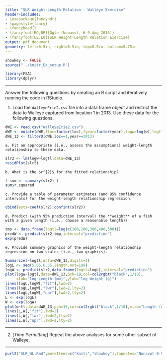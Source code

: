 ```yaml
---
title: "SLR Weight-Length Relation - Walleye Exercise"
header-includes:
- \usepackage{fancyhdr}
- \pagestyle{fancy}
- \fancyhead{}
- \fancyfoot[RO,RE]{Ogle (Nunavut, 6-9 Aug 2016)}
- \fancyfoot[LE,LO]{SLR Weight-Length Relation Exercise}
output: pdf_document
geometry: left=0.5in, right=0.5in, top=0.5in, bottom=0.75in
---
```


```r
showkey <- FALSE
source("../knitr_Ex_setup.R")
```
```r
library(FSA)
library(dplyr)
```

----

Answer the following questions by creating an R script and iteratively running the code in RStudio.

1. Load the `WalleyeErie2.csv` file into a data.frame object and restrict the data to Walleye captured from location 1 in 2013.  Use these data for the following questions.
```r
dWE <- read.csv("WalleyeErie2.csv")
dWE <- mutate(dWE,floc=factor(loc),fyear=factor(year),logw=log(w),logtl=log(tl))
dWE_13 <- filterD(dWE,loc==1,year==2013)
```

    a. Fit an appropriate (i.e., assess the assumptions) weight-length relationship to these data.
```r
slr2 <- lm(logw~logtl,data=dWE_13)
residPlot(slr2)
```

    b. What is the $r^{2}$ for the fitted relationship?
```r
( sum <- summary(slr2) )
sum$r.squared
```

    c. Provide a table of parameter estimates (and 95% confidence intervals) for the weight-length relationship regression.
```r
cbind(ests=coef(slr2),confint(slr2))
```

    d. Predict (with 95% prediction interval) the **weight** of a fish with a given length (i.e., choose a reasonable length)?
```r
tmp <- data.frame(logtl=log(c(100,200,300,400,500)))
predW <- predict(slr2,tmp,interval="prediction")
exp(predW)
```

    e. Provide summary graphics of the weight-length relationship regression on two scales (i.e., two graphics).

```r
Summarize(~logtl,data=dWE_13,digits=1)
logL <- seq(5.65,6.55,length.out=199)
logW <- predict(slr2,data.frame(logtl=logL),interval="prediction")
plot(logw~logtl,data=dWE_13,pch=19,col=col2rgbt("black",1/10),
     xlab="log Length (mm)",ylab="log Weight (g)")
lines(logL,logW[,"fit"],lwd=2)
lines(logL,logW[,"lwr"],lwd=2,lty=2)
lines(logL,logW[,"upr"],lwd=2,lty=2)
L <- exp(logL)
W <- exp(logW)
plot(w~tl,data=dWE_13,pch=19,col=col2rgbt("black",1/10),xlab="Length (mm)",ylab="Weight (g)")
lines(L,W[,"fit"],lwd=2)
lines(L,W[,"lwr"],lwd=2,lty=2)
lines(L,W[,"upr"],lwd=2,lty=2)
```

----

2. [*Time Permitting*] Repeat the above analyses for some other subset of Walleye.

----

```r
purl2("SLR_WL.Rmd",moreItems=c("knitr","showkey"),topnotes="Nunavut 6-9-Aug-16")
```
